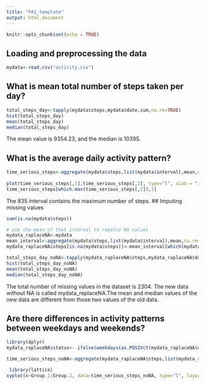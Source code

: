 ```yaml
---
title: "PA1_template"
output: html_document
---
```


```r
knitr::opts_chunk$set(echo = TRUE)
```

## Loading and preprocessing the data
 
```r
mydata<-read.csv("activity.csv")
```

## What is mean total number of steps taken per day?
 
```r
total_steps_day<-tapply(mydata$steps,mydata$date,sum,na.rm=TRUE)
hist(total_steps_day)
mean(total_steps_day)
median(total_steps_day)
```
The mean value is 9354.23, and the median is 10395.


## What is the average daily activity pattern?

```r
time_serious_steps<-aggregate(mydata$steps,list(mydata$interval),mean,na.rm=TRUE)
 
plot(time_serious_steps[,1],time_serious_steps[,2], type="l", xlab = "interval",ylab="mean steps")
time_serious_steps[which.max(time_serious_steps[,2]),1]
```
The 835 interval contains the maximum number of steps.
## Imputing missing values
```r
sum(is.na(mydata$steps))

# use the mean of that interval to repalce NA values
mydata_raplaceNA<-mydata
mean_interval<-aggregate(mydata$steps,list(mydata$interval),mean,na.rm=TRUE)
mydata_raplaceNA$steps[is.na(mydata$steps)]<-mean_interval[which(mydata$interval[is.na(mydata$steps)]==mean_interval[,1]),2]

total_steps_day_noNA<-tapply(mydata_raplaceNA$steps,mydata_raplaceNA$date,sum,na.rm=TRUE)
hist(total_steps_day_noNA)
mean(total_steps_day_noNA)
median(total_steps_day_noNA)
```
The total number of missing values in the dataset is 2304. The new data without NA is called mydata_replaceNA.The mean and median values of the new data are different from those two values of the old data.

## Are there differences in activity patterns between weekdays and weekends?
```r
library(dplyr)
mydata_raplaceNA$status<- ifelse(weekdays(as.POSIXct(mydata_raplaceNA$date),abbreviate = T)=="Sat"|weekdays(as.POSIXct(mydata_raplaceNA$date),abbreviate = T)=="Sun","weekend","weekday")

time_serious_steps_noNA<-aggregate(mydata_raplaceNA$steps,list(mydata_raplaceNA$interval,mydata_raplaceNA$status),mean, na.rm=TRUE)

 library(lattice)
xyplot(x~Group.1|Group.2, data=time_serious_steps_noNA, type="l", layout=c(1,2),xlab = "NNumber of steps",ylab = "Interval")

 
```


 